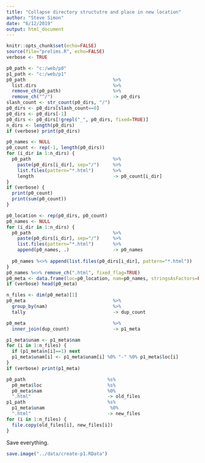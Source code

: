```yaml
---
title: "Collapse directory structutre and place in new location"
author: "Steve Simon"
date: "6/12/2019"
output: html_document
---
```


```r
knitr::opts_chunk$set(echo=FALSE)
source(file="prelims.R", echo=FALSE)
verbose <- TRUE
```

```r
p0_path <- "c:/web/p0"
p1_path <- "c:/web/p1"
p0_path                                %>%
  list.dirs                            %>%
  remove_ch(p0_path)                   %>%
  remove_ch("^/")                      -> p0_dirs
slash_count <- str_count(p0_dirs, "/")
p0_dirs <- p0_dirs[slash_count==0]
p0_dirs <- p0_dirs[-1]
p0_dirs <- p0_dirs[!grepl("_", p0_dirs, fixed=TRUE)]
n_dirs <- length(p0_dirs)
if (verbose) print(p0_dirs)
```

```r
p0_names <- NULL
p0_count <- rep(-1, length(p0_dirs))
for (i_dir in 1:n_dirs) {
  p0_path                              %>%
    paste(p0_dirs[i_dir], sep="/")     %>%
    list.files(pattern="*.html")       %>%
    length                             -> p0_count[i_dir]
}
if (verbose) {
  print(p0_count)
  print(sum(p0_count))
}
```

```r
p0_location <- rep(p0_dirs, p0_count)
p0_names <- NULL
for (i_dir in 1:n_dirs) {
  p0_path                              %>%
    paste(p0_dirs[i_dir], sep="/")     %>%
    list.files(pattern="*.html")       %>%
    append(p0_names, .)                -> p0_names
  
  p0_names %<>% append(list.files(p0_dirs[i_dir], pattern="*.html"))
}
p0_names %<>% remove_ch(".html", fixed_flag=TRUE)
p0_meta <- data.frame(loc=p0_location, nam=p0_names, stringsAsFactors=FALSE)
if (verbose) head(p0_meta)
```

```r
n_files <- dim(p0_meta)[1]
p0_meta                                %>%
  group_by(nam)                        %>%
  tally                                -> dup_count

p0_meta                                %>%
  inner_join(dup_count)                -> p1_meta

p1_meta$unam <- p1_meta$nam
for (i in 1:n_files) {
  if (p1_meta$n[i]==1) next
  p1_meta$unam[i] <- p1_meta$unam[i] %0% "-" %0% p1_meta$loc[i]
}
if (verbose) print(p1_meta)
```

```r
p0_path                              %s%
  p0_meta$loc                        %s%
  p0_meta$nam                        %0%
  ".html"                            -> old_files
p1_path                              %s%
  p1_meta$unam                        %0%
  ".html"                            -> new_files
for (i in 1:n_files) {
  file.copy(old_files[i], new_files[i])
}
```

Save everything.

```r
save.image("../data/create-p1.RData")
```